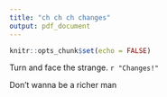 ```yaml
---
title: "ch ch ch changes"
output: pdf_document
---
```


```r
knitr::opts_chunk$set(echo = FALSE)
```

Turn and face the strange. `r "Changes!"`

Don't wanna be a richer man

